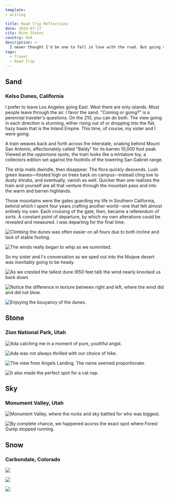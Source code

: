```yaml
---
template:
- writing

title: Road Trip Reflections
date: 2019-07-17
city: Nine States
country: USA
description: >-
  I never thought I'd be one to fall in love with the road. But going to college in Los Angeles provided me the perfect excuse to criss-cross the country many times over the past four years. This May, leaving the morning after graduation, I was able to do the route one final time.
tags:
  - Travel
  - Road Trip
---
```


## **Sand**

### Kelso Dunes, California

I prefer to leave Los Angeles going East. West there are only islands. Most people leave through the air. I favor the sand. "Coming or going?" is a perennial traveler's questions. On the 210, you can do both. The view going in each direction is stunning, either rising out of or dropping into the flat, hazy basin that is the Inland Empire. This time, of course, my sister and I were going.

A train weaves back and forth across the interstate, snaking behind Mount San Antonio, affectionately called "Baldy" for its barren 10,000 foot peak. Viewed at the opportune spots, the train looks like a miniature toy, a collectors edition set against the foothills of the towering San Gabriel range.

The strip malls dwindle, then disappear. The flora quickly descends. Lush green leaves—foisted high on trees back on campus--instead cling low to dusty shrubs, and eventually, vanish as well. Quicker than one realizes the train and yourself are all that venture through the mountain pass and into the warm and barren highlands.

Those mountains were the gates guarding my life in Southern California, behind which I spent four years crafting another world--one that felt almost entirely my own. Each crossing of the gate, then, became a referendum of sorts. A constant point of departure, by which my own alterations could be revealed and measured. I was departing for the final time.

![Climbing the dunes was often easier on all fours due to both incline and lack of stable footing.](../images/63729F09-701D-4D70-9F03-42F0D1903FFC-32375-00000E547E016211.jpg)

![The winds really began to whip as we summited.](../images/DSCF1526.jpg)

So my sister and I's conversation as we sped out into the Mojave desert was inevitably going to be heady.

![As we crested the tallest dune (650 feet tall) the wind nearly knocked us back down](../images/02CAADAB-E851-46E5-B4E5-6BAD201C7E93-32375-00000E548C02724B.jpg)

![Notice the difference in texture between right and left, where the wind did and did not blow.](../images/47DD5C52-5A63-4BF8-95F9-660CEE662BE6-32375-00000E54856B03EF.jpg)

![Enjoying the bouyancy of the dunes.](../images/DSCF1492.jpg)

## **Stone**

### Zion National Park, Utah

![Ada catching me in a moment of pure, youthful angst.](../images/61D847E8-10F3-4017-96B2-F1F262EF6337-32375-00000E54A701B0F7.jpg)

![Ada was not always thrilled with our choice of hike.](../images/DSCF1710.jpg)

![The view from Angels Landing. The name seemed proportionate.](../images/DSCF1729.jpg)

![It also made the perfect spot for a cat nap.](../images/DSCF1754.jpg)

## **Sky**

### Monument Valley, Utah

![Monument Valley, where the rocks and sky battled for who was biggest.](../images/694EAFCE-FC7B-4421-B57F-EE8635CD9497-34833-00000F77A9F05C71.jpg)

![By complete chance, we happened acorss the exact spot where Forest Gump stopped running.](../images/97D7451B-DE41-4ACF-87BB-78F9163F1193-34833-00000F77B4D7727E.jpg)

## **Snow**

### Carbondale, Colorado

![](../images/F8644367-59EC-4031-BD97-41E50E12CD80-37784-0000107C1961D5E3.jpg)

![](../images/24BA6FD9-4E58-4626-97E1-8B68B4F4291F-37784-0000107C2C1BA850.jpg)

![](../images/A54582EF-F536-4AE1-A8BD-D7CAB715284B-37784-0000107C16F73F06.jpg)
